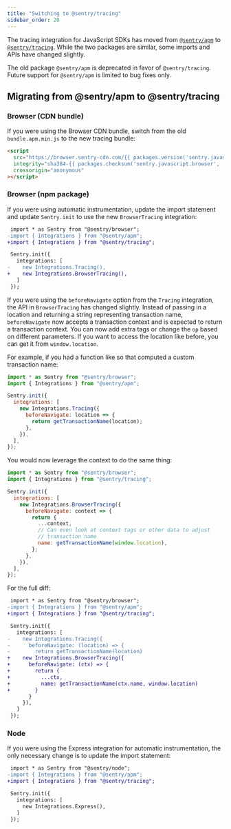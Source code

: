 ```yaml
---
title: "Switching to @sentry/tracing"
sidebar_order: 20
---
```


The tracing integration for JavaScript SDKs has moved from
[`@sentry/apm`](https://www.npmjs.com/package/@sentry/apm) to
[`@sentry/tracing`](https://www.npmjs.com/package/@sentry/tracing). While the
two packages are similar, some imports and APIs have changed slightly.

The old package `@sentry/apm` is deprecated in favor of `@sentry/tracing`.
Future support for `@sentry/apm` is limited to bug fixes only.

## Migrating from @sentry/apm to @sentry/tracing

### Browser (CDN bundle)

If you were using the Browser CDN bundle, switch from the old
`bundle.apm.min.js` to the new tracing bundle:

```html
<script
  src="https://browser.sentry-cdn.com/{{ packages.version('sentry.javascript.browser') }}/bundle.tracing.min.js"
  integrity="sha384-{{ packages.checksum('sentry.javascript.browser', 'bundle.tracing.min.js', 'sha384-base64') }}"
  crossorigin="anonymous"
></script>
```

### Browser (npm package)

If you were using automatic instrumentation, update the import statement and
update `Sentry.init` to use the new `BrowserTracing` integration:

```diff
 import * as Sentry from "@sentry/browser";
-import { Integrations } from "@sentry/apm";
+import { Integrations } from "@sentry/tracing";

 Sentry.init({
   integrations: [
-    new Integrations.Tracing(),
+    new Integrations.BrowserTracing(),
   ]
 });
```

If you were using the `beforeNavigate` option from the `Tracing` integration,
the API in `BrowserTracing` has changed slightly. Instead of passing in a
location and returning a string representing transaction name, `beforeNavigate`
now accepts a transaction context and is expected to return a transaction
context. You can now add extra tags or change the `op` based on different
parameters. If you want to access the location like before, you can get it from
`window.location`.

For example, if you had a function like so that computed a custom transaction
name:

```javascript
import * as Sentry from "@sentry/browser";
import { Integrations } from "@sentry/apm";

Sentry.init({
  integrations: [
    new Integrations.Tracing({
      beforeNavigate: location => {
        return getTransactionName(location);
      },
    }),
  ],
});
```

You would now leverage the context to do the same thing:

```javascript
import * as Sentry from "@sentry/browser";
import { Integrations } from "@sentry/tracing";

Sentry.init({
  integrations: [
    new Integrations.BrowserTracing({
      beforeNavigate: context => {
        return {
          ...context,
          // Can even look at context tags or other data to adjust
          // transaction name
          name: getTransactionName(window.location),
        };
      },
    }),
  ],
});
```

For the full diff:

```diff
 import * as Sentry from "@sentry/browser";
-import { Integrations } from "@sentry/apm";
+import { Integrations } from "@sentry/tracing";

 Sentry.init({
   integrations: [
-    new Integrations.Tracing({
-      beforeNavigate: (location) => {
-        return getTransactionName(location)
+    new Integrations.BrowserTracing({
+      beforeNavigate: (ctx) => {
+        return {
+          ...ctx,
+          name: getTransactionName(ctx.name, window.location)
+        }
       }
     }),
   ]
 });
```

### Node

If you were using the Express integration for automatic instrumentation, the
only necessary change is to update the import statement:

```diff
 import * as Sentry from "@sentry/node";
-import { Integrations } from "@sentry/apm";
+import { Integrations } from "@sentry/tracing";

 Sentry.init({
   integrations: [
     new Integrations.Express(),
   ]
 });
```
